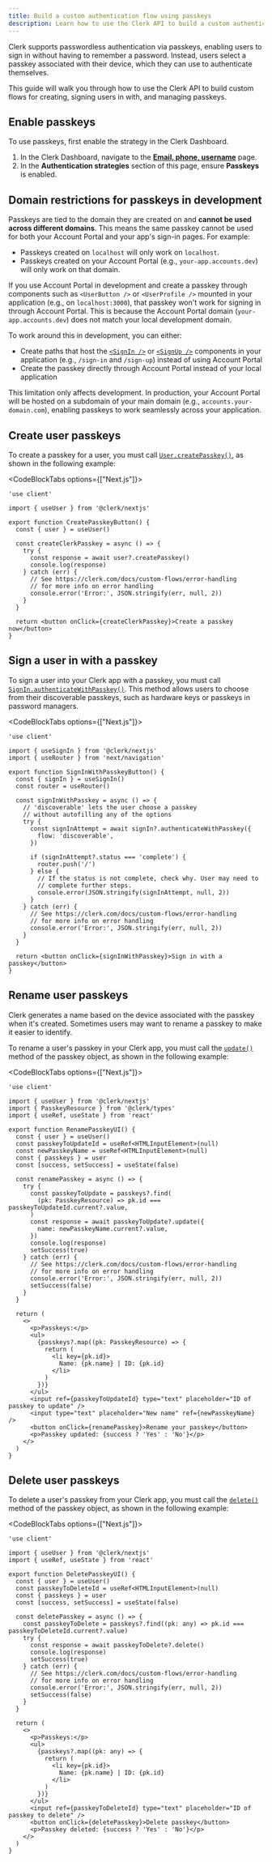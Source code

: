 ```yaml
---
title: Build a custom authentication flow using passkeys
description: Learn how to use the Clerk API to build a custom authentication flow using passkeys.
---
```


<Include src="_partials/custom-flows-callout" />

Clerk supports passwordless authentication via passkeys, enabling users to sign in without having to remember a password. Instead, users select a passkey associated with their device, which they can use to authenticate themselves.

This guide will walk you through how to use the Clerk API to build custom flows for creating, signing users in with, and managing passkeys.

## Enable passkeys

To use passkeys, first enable the strategy in the Clerk Dashboard.

1. In the Clerk Dashboard, navigate to the [**Email, phone, username**](https://dashboard.clerk.com/last-active?path=user-authentication/email-phone-username) page.
1. In the **Authentication strategies** section of this page, ensure **Passkeys** is enabled.

## Domain restrictions for passkeys in development

Passkeys are tied to the domain they are created on and **cannot be used across different domains**. This means the same passkey cannot be used for both your Account Portal and your app's sign-in pages. For example:

- Passkeys created on `localhost` will only work on `localhost`.
- Passkeys created on your Account Portal (e.g., `your-app.accounts.dev`) will only work on that domain.

If you use Account Portal in development and create a passkey through components such as `<UserButton />` or `<UserProfile />` mounted in your application (e.g., on `localhost:3000`), that passkey won't work for signing in through Account Portal. This is because the Account Portal domain (`your-app.accounts.dev`) does not match your local development domain.

To work around this in development, you can either:

- Create paths that host the [`<SignIn />`](/docs/components/authentication/sign-in) or [`<SignUp />`](/docs/components/authentication/sign-up) components in your application (e.g., `/sign-in` and `/sign-up`) instead of using Account Portal
- Create the passkey directly through Account Portal instead of your local application

This limitation only affects development. In production, your Account Portal will be hosted on a subdomain of your main domain (e.g., `accounts.your-domain.com`), enabling passkeys to work seamlessly across your application.

## Create user passkeys

To create a passkey for a user, you must call [`User.createPasskey()`](/docs/references/javascript/user/user#create-passkey), as shown in the following example:

<CodeBlockTabs options={["Next.js"]}>
  ```tsx {{ filename: 'app/components/CustomCreatePasskeysButton.tsx' }}
  'use client'

  import { useUser } from '@clerk/nextjs'

  export function CreatePasskeyButton() {
    const { user } = useUser()

    const createClerkPasskey = async () => {
      try {
        const response = await user?.createPasskey()
        console.log(response)
      } catch (err) {
        // See https://clerk.com/docs/custom-flows/error-handling
        // for more info on error handling
        console.error('Error:', JSON.stringify(err, null, 2))
      }
    }

    return <button onClick={createClerkPasskey}>Create a passkey now</button>
  }
  ```
</CodeBlockTabs>

## Sign a user in with a passkey

To sign a user into your Clerk app with a passkey, you must call [`SignIn.authenticateWithPasskey()`](/docs/references/javascript/sign-in/authenticate-with#authenticate-with-passkey). This method allows users to choose from their discoverable passkeys, such as hardware keys or passkeys in password managers.

<CodeBlockTabs options={["Next.js"]}>
  ```tsx {{ filename: 'components/SignInWithPasskeyButton.tsx' }}
  'use client'

  import { useSignIn } from '@clerk/nextjs'
  import { useRouter } from 'next/navigation'

  export function SignInWithPasskeyButton() {
    const { signIn } = useSignIn()
    const router = useRouter()

    const signInWithPasskey = async () => {
      // 'discoverable' lets the user choose a passkey
      // without autofilling any of the options
      try {
        const signInAttempt = await signIn?.authenticateWithPasskey({
          flow: 'discoverable',
        })

        if (signInAttempt?.status === 'complete') {
          router.push('/')
        } else {
          // If the status is not complete, check why. User may need to
          // complete further steps.
          console.error(JSON.stringify(signInAttempt, null, 2))
        }
      } catch (err) {
        // See https://clerk.com/docs/custom-flows/error-handling
        // for more info on error handling
        console.error('Error:', JSON.stringify(err, null, 2))
      }
    }

    return <button onClick={signInWithPasskey}>Sign in with a passkey</button>
  }
  ```
</CodeBlockTabs>

## Rename user passkeys

Clerk generates a name based on the device associated with the passkey when it's created. Sometimes users may want to rename a passkey to make it easier to identify.

To rename a user's passkey in your Clerk app, you must call the [`update()`](/docs/references/javascript/types/passkey-resource#update) method of the passkey object, as shown in the following example:

<CodeBlockTabs options={["Next.js"]}>
  ```tsx {{ filename: 'components/RenamePasskeyUI.tsx' }}
  'use client'

  import { useUser } from '@clerk/nextjs'
  import { PasskeyResource } from '@clerk/types'
  import { useRef, useState } from 'react'

  export function RenamePasskeyUI() {
    const { user } = useUser()
    const passkeyToUpdateId = useRef<HTMLInputElement>(null)
    const newPasskeyName = useRef<HTMLInputElement>(null)
    const { passkeys } = user
    const [success, setSuccess] = useState(false)

    const renamePasskey = async () => {
      try {
        const passkeyToUpdate = passkeys?.find(
          (pk: PasskeyResource) => pk.id === passkeyToUpdateId.current?.value,
        )
        const response = await passkeyToUpdate?.update({
          name: newPasskeyName.current?.value,
        })
        console.log(response)
        setSuccess(true)
      } catch (err) {
        // See https://clerk.com/docs/custom-flows/error-handling
        // for more info on error handling
        console.error('Error:', JSON.stringify(err, null, 2))
        setSuccess(false)
      }
    }

    return (
      <>
        <p>Passkeys:</p>
        <ul>
          {passkeys?.map((pk: PasskeyResource) => {
            return (
              <li key={pk.id}>
                Name: {pk.name} | ID: {pk.id}
              </li>
            )
          })}
        </ul>
        <input ref={passkeyToUpdateId} type="text" placeholder="ID of passkey to update" />
        <input type="text" placeholder="New name" ref={newPasskeyName} />
        <button onClick={renamePasskey}>Rename your passkey</button>
        <p>Passkey updated: {success ? 'Yes' : 'No'}</p>
      </>
    )
  }
  ```
</CodeBlockTabs>

## Delete user passkeys

To delete a user's passkey from your Clerk app, you must call the [`delete()`](/docs/references/javascript/types/passkey-resource#delete) method of the passkey object, as shown in the following example:

<CodeBlockTabs options={["Next.js"]}>
  ```tsx {{ filename: 'components/DeletePasskeyUI.tsx' }}
  'use client'

  import { useUser } from '@clerk/nextjs'
  import { useRef, useState } from 'react'

  export function DeletePasskeyUI() {
    const { user } = useUser()
    const passkeyToDeleteId = useRef<HTMLInputElement>(null)
    const { passkeys } = user
    const [success, setSuccess] = useState(false)

    const deletePasskey = async () => {
      const passkeyToDelete = passkeys?.find((pk: any) => pk.id === passkeyToDeleteId.current?.value)
      try {
        const response = await passkeyToDelete?.delete()
        console.log(response)
        setSuccess(true)
      } catch (err) {
        // See https://clerk.com/docs/custom-flows/error-handling
        // for more info on error handling
        console.error('Error:', JSON.stringify(err, null, 2))
        setSuccess(false)
      }
    }

    return (
      <>
        <p>Passkeys:</p>
        <ul>
          {passkeys?.map((pk: any) => {
            return (
              <li key={pk.id}>
                Name: {pk.name} | ID: {pk.id}
              </li>
            )
          })}
        </ul>
        <input ref={passkeyToDeleteId} type="text" placeholder="ID of passkey to delete" />
        <button onClick={deletePasskey}>Delete passkey</button>
        <p>Passkey deleted: {success ? 'Yes' : 'No'}</p>
      </>
    )
  }
  ```
</CodeBlockTabs>
